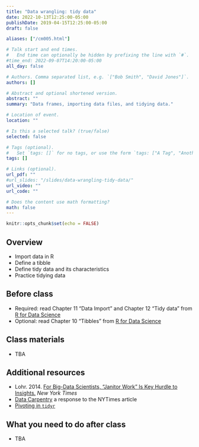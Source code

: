 ```yaml
---
title: "Data wrangling: tidy data"
date: 2022-10-13T12:25:00-05:00
publishDate: 2019-04-15T12:25:00-05:00
draft: false

aliases: ["/cm005.html"]

# Talk start and end times.
#   End time can optionally be hidden by prefixing the line with `#`.
#time_end: 2022-09-07T14:20:00-05:00
all_day: false

# Authors. Comma separated list, e.g. `["Bob Smith", "David Jones"]`.
authors: []

# Abstract and optional shortened version.
abstract: ""
summary: "Data frames, importing data files, and tidying data."

# Location of event.
location: ""

# Is this a selected talk? (true/false)
selected: false

# Tags (optional).
#   Set `tags: []` for no tags, or use the form `tags: ["A Tag", "Another Tag"]` for one or more tags.
tags: []

# Links (optional).
url_pdf: ""
#url_slides: "/slides/data-wrangling-tidy-data/"
url_video: ""
url_code: ""

# Does the content use math formatting?
math: false
---
```


```r
knitr::opts_chunk$set(echo = FALSE)
```

## Overview

* Import data in R 
* Define a tibble
* Define tidy data and its characteristics
* Practice tidying data

<!--
* Demonstrate how vectors can be read and parsed
* Define various data file formats and functions for importation
-->


## Before class

* Required: read Chapter 11 "Data Import" and Chapter 12 "Tidy data" from [R for Data Science](http://r4ds.had.co.nz/)
* Optional: read Chapter 10 "Tibbles" from [R for Data Science](http://r4ds.had.co.nz/)

## Class materials

* TBA

<!--
* [Importing data into R](/notes/importing-data/)
* [Tidy data](/notes/tidy-data/)
* [Practice tidying data](/notes/tidy-exercise/)
-->

## Additional resources

* Lohr. 2014. [For Big-Data Scientists, "Janitor Work" Is Key Hurdle to Insights.](http://www.nytimes.com/2014/08/18/technology/for-big-data-scientists-hurdle-to-insights-is-janitor-work.html?_r=0) *New York Times*
* [Data Carpentry](http://www.mimno.org/articles/carpentry/) a response to the NYTimes article
* [Pivoting in `tidyr`](https://tidyr.tidyverse.org/articles/pivot.html)

## What you need to do after class

* TBA